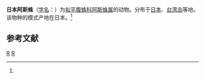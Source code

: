 {{Speciesbox
| taxon = Asceua japonica
| binomial_authority = (Bose. et Str., 1906)<ref name='id14288'>{{cite web| url =http://www.bioinfo.cn/db05/BjdwSpecies.php?action=view&id=14288| title =日本阿斯蛛| work =《中国动物物种编目数据库》| publisher =中国科学院微生物研究所| author =中国科学院动物研究所| accessdate =2009-04-28| deadurl =yes| archiveurl =https://web.archive.org/web/20160305045352/http://www.bioinfo.cn/db05/BjdwSpecies.php?action=view&id=14288| archivedate =2016-03-05}}</ref>
}}

'''日本阿斯蛛'''（[[学名|学名]]：{{lang|la|''Asceua japonica''}}）为[[拟平腹蛛科|拟平腹蛛科]][[阿斯蛛属|阿斯蛛属]]的动物。分布于[[日本|日本]]、[[台湾岛|台湾岛]]等地。该物种的模式产地在日本。<ref name='id14288'/>

== 参考文献 ==
{{reflist}}

{{蜘蛛小作品}}

{{taxonbar}}
[[Category:_1906年描述的动物|R]]
[[Category:阿斯蛛属|R]]